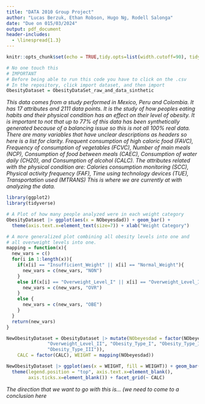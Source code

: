 ```yaml
---
title: "DATA 2010 Group Project"
author: "Lucas Berzuk, Ethan Robson, Hugo Ng, Rodell Salonga"
date: "Due on 015/03/2024"
output: pdf_document
header-includes:
  - \linespread{1.3}
---
```


```r
knitr::opts_chunk$set(echo = TRUE,tidy.opts=list(width.cutoff=90), tidy=TRUE)
```


```r
# No one touch this
# IMPORTANT
# Before being able to run this code you have to click on the .csv
# In the repository, click import dataset, and then import
ObesityDataset = ObesityDataSet_raw_and_data_sinthetic
```

*This data comes from a study performed in Mexico, Peru and Colombia. It has 17 attributes and 2111 data points. It is the study of how peoples eating habits and their physical condition has an effect on their level of obesity. It is important to not that up to 77% of this data has been synthetically generated because of a balancing issue so this is not all 100% real data.* 
*There are many variables that have unclear descriptions as headers so here is a list for clarity. Frequent consumption of high caloric food (FAVC), Frequency of consumption of vegetables (FCVC), Number of main meals (NCP), Consumption of food between meals (CAEC), Consumption of water daily (CH20), and Consumption of alcohol (CALC). The attributes related with the physical condition are: Calories consumption monitoring (SCC), Physical activity frequency (FAF), Time using technology devices (TUE), Transportation used (MTRANS)*
*This is where we are currently at with analyzing the data.*

```r
library(ggplot2)
library(tidyverse)

# A Plot of how many people analyzed were in each weight category
ObesityDataset |> ggplot(aes(x = NObeyesdad)) + geom_bar() + 
  theme(axis.text.x=element_text(size=7)) + xlab("Weight Category")

# A more generalized plot combining all obesity levels into one and 
# all overweight levels into one. 
mapping = function(x){
  new_vars = c()
  for(i in 1:length(x)){
    if(x[i] == "Insufficient_Weight" || x[i] == "Normal_Weight"){
      new_vars = c(new_vars, "NON")
    } 
    else if(x[i] == "Overweight_Level_I" || x[i] == "Overweight_Level_II"){
      new_vars = c(new_vars, "OVR")
    } 
    else {
      new_vars = c(new_vars, "OBE")
    }
  }
  return(new_vars)
}

NewObesityDataset = ObesityDataset |> mutate(NObeyesdad = factor(NObeyesdad, levels = c("Insufficient_Weight", "Normal_Weight", "Overweight_Level_I",
               "Overweight_Level_II", "Obesity_Type_I", "Obesity_Type_II",
               "Obesity_Type_III")),
    CALC = factor(CALC), WEIGHT = mapping(NObeyesdad))

NewObesityDataset |> ggplot(aes(x = WEIGHT, fill = WEIGHT)) + geom_bar() +
  theme(legend.position = "top", axis.text.x=element_blank(), 
        axis.ticks.x=element_blank()) + facet_grid(~ CALC)
```

*The direction that we want to go with this is... (we need to come to a conclusion here*
